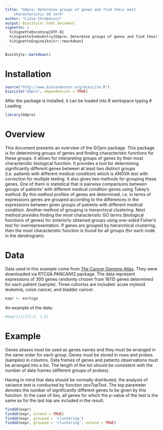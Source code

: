 ```yaml
---
title: "GOpro: Determine groups of genes and find their most 
    characteristic GO term"
author: "Lidia Chrabaszcz"
output: BiocStyle::html_document
vignette: >
  %\VignetteEncoding{UTF-8}
  %\VignetteIndexEntry{GOpro: Determine groups of genes and find their characteristic GO term}
  %\VignetteEngine{knitr::rmarkdown}
---
```

```r
BiocStyle::markdown()
```

# Installation
```r
source("http://www.bioconductor.org/biocLite.R")
biocLite("GOpro", dependencies = TRUE)
```
After the package is installed, it can be loaded into R workspace typing
# Loading
```r
library(GOpro)
```

# Overview
This document presents an overview of the GOpro package. 
This package is for determining groups of genes and finding characteristic 
functions for these groups. It allows for interpreting groups of genes by their 
most characteristic biological function. It provides a tool for determining 
significantly different genes between at least two  distinct groups 
(i.e. patients with different medical condition) which is ANOVA test with 
correction for multiple testing. It also gives two methods for grouping 
these genes. One of them is statistical that is pairwise comparisons 
between groups of patients' with different medical condition  genes 
using Tukey's method. By this method profiles of genes are determined, 
i.e. in terms of expressions genes are grouped according to the 
differences in the expressions between given groups of patients with 
different medical condition. Another method of grouping is hierarchical 
clustering. Next method provides finding the most characteristic GO terms
(biological functions of genes) for anteriorly obtained groups using 
one-sided Fisher's test for overrepresentation. If genes are grouped by 
hierarchical clustering, then the most characteristic function is 
found for all groups (for each node in the dendrogram).

# Data

Data used in this example come from 
[The Cancer Genome Atlas](https://tcga-data.nci.nih.gov/tcga/). 
They were downloaded via RTCGA.PANCAN12 package. The data represent 
expressions of 300 genes randomly chosen from 16115 genes determined 
for each patient (sample).  Three cohortss are 
included: acute myleoid leukemia, colon cancer, and bladder cancer.

```r
expr <- exrtcga
```

An example of the data:
```r
#expr[[1]][1:5, 1:5]
```

# Example 
Genes aliases must be used as genes names and they must be arranged
in the same order for each group. Genes must be stored in rows and probes
(samples) in columns. Data frames of genes and patients observations
must be arranged into a list. The length of the list should be consistent 
with the number of data frames (different groups of probes).

Having in mind that data should be normally distributed, the analysis 
of variance test is conducted by function *aovTopTest*. 
The *top* parameter denotes the number of significantly different genes
to be given by this function. In the case of ties, all genes for which 
the p-value of the test is the same as for the last *top* are included 
in the result. 
```r
findGO(expr)
findGO(expr, extend = TRUE)
findGO(expr, grouped = 'clustering')
findGO(expr, grouped = 'clustering', extend = TRUE)
```
